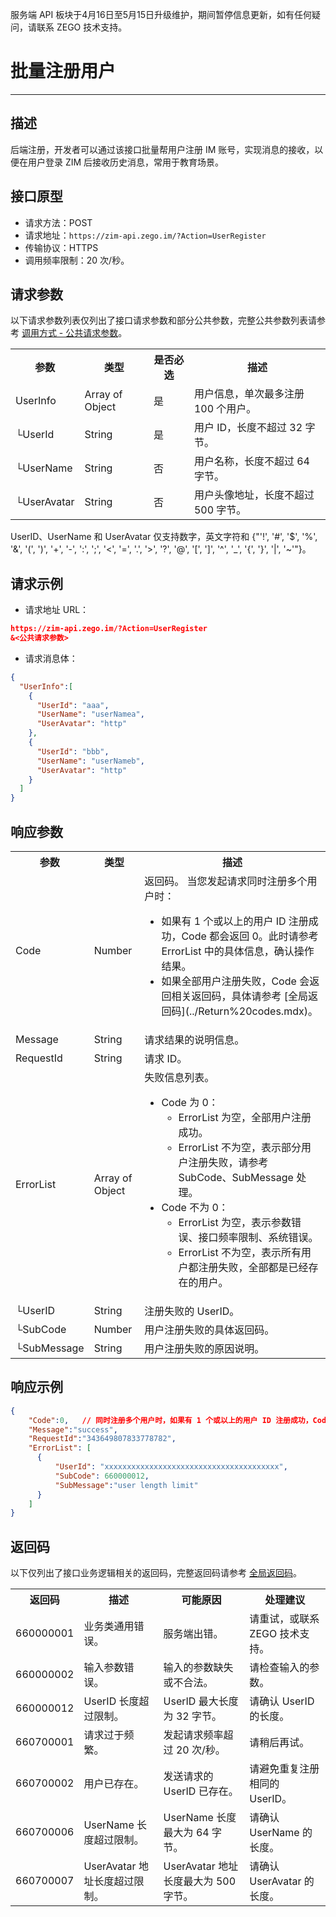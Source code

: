 <Warning title="警告">服务端 API 板块于4月16日至5月15日升级维护，期间暂停信息更新，如有任何疑问，请联系 ZEGO 技术支持。</Warning>
# 批量注册用户

- - -

## 描述

后端注册，开发者可以通过该接口批量帮用户注册 IM 账号，实现消息的接收，以便在用户登录 ZIM 后接收历史消息，常用于教育场景。

## 接口原型

- 请求方法：POST
- 请求地址：`https://zim-api.zego.im/?Action=UserRegister`
- 传输协议：HTTPS
- 调用频率限制：20 次/秒。

## 请求参数

以下请求参数列表仅列出了接口请求参数和部分公共参数，完整公共参数列表请参考 [调用方式 - 公共请求参数](../Accessing%20Server%20APIs.mdx#2-公共参数)。

<table class="collapsible-table" >
<tbody><tr data-row-level="1">
<th>参数</th>
<th>类型</th>
<th>是否必选</th>
<th>描述</th>
</tr>
<tr data-row-level="3" data-row-child="true">
<td>UserInfo</td>
<td>Array of Object</td>
<td>是</td>
<td>用户信息，单次最多注册 100 个用户。</td>
</tr>
<tr data-row-level="3-1">
<td>└UserId</td>
<td>String</td>
<td>是</td>
<td>用户 ID，长度不超过 32 字节。</td>
</tr>
<tr data-row-level="3-2">
<td>└UserName</td>
<td>String</td>
<td>否</td>
<td>用户名称，长度不超过 64 字节。</td>
</tr>
<tr data-row-level="3-3">
<td>└UserAvatar</td>
<td>String</td>
<td>否</td>
<td>用户头像地址，长度不超过 500 字节。</td>
</tr>
</tbody></table>

<Note title="说明">

UserID、UserName 和 UserAvatar 仅支持数字，英文字符和 {"'!', '#', '$', '%', '&', '(', ')', '+', '-', ':', ';', '<', '=', '.', '>', '?', '@', '[', ']', '^', '_', '{', '}', '|', '~'"}。
</Note>

## 请求示例

- 请求地址 URL：

```json
https://zim-api.zego.im/?Action=UserRegister
&<公共请求参数>
```

- 请求消息体：

```json
{
  "UserInfo":[
    {
      "UserId": "aaa",
      "UserName": "userNamea",
      "UserAvatar": "http"
    },
    {
      "UserId": "bbb",
      "UserName": "userNameb",
      "UserAvatar": "http"
    }
  ]
}
```

## 响应参数

<table class="collapsible-table" >
<tbody><tr data-row-level="1">
<th>参数</th>
<th>类型</th>
<th>描述</th>
</tr>
<tr data-row-level="2">
<td>Code</td>
<td>Number</td>
<td>返回码。
<Note title="说明">当您发起请求同时注册多个用户时：<ul><li>如果有 1 个或以上的用户 ID 注册成功，Code 都会返回 0。此时请参考 ErrorList 中的具体信息，确认操作结果。</li><li>如果全部用户注册失败，Code 会返回相关返回码，具体请参考 [全局返回码](../Return%20codes.mdx)。</li></ul></Note></td>
</tr>
<tr data-row-level="3">
<td>Message</td>
<td>String</td>
<td>请求结果的说明信息。</td>
</tr>
<tr data-row-level="4">
<td>RequestId</td>
<td>String</td>
<td>请求 ID。</td>
</tr>
<tr data-row-level="5" data-row-child="true">
<td>ErrorList</td>
<td>Array of Object</td>
<td>
失败信息列表。
<ul>
<li>
Code 为 0：
<ul><li>ErrorList 为空，全部用户注册成功。</li><li>ErrorList 不为空，表示部分用户注册失败，请参考 SubCode、SubMessage 处理。</li></ul>
</li>
<li>
Code 不为 0：
<ul><li>ErrorList 为空，表示参数错误、接口频率限制、系统错误。</li><li>ErrorList 不为空，表示所有用户都注册失败，全部都是已经存在的用户。</li></ul>
</li>
</ul></td>
</tr>
<tr data-row-level="5-3">
<td>└UserID</td>
<td>String</td>
<td>注册失败的 UserID。</td>
</tr>
<tr data-row-level="5-4">
<td>└SubCode</td>
<td>Number</td>
<td>用户注册失败的具体返回码。</td>
</tr>
<tr data-row-level="5-5">
<td>└SubMessage</td>
<td>String</td>
<td>用户注册失败的原因说明。</td>
</tr>
</tbody></table>


## 响应示例

```json
{
    "Code":0,   // 同时注册多个用户时，如果有 1 个或以上的用户 ID 注册成功，Code 都会返回 0。此时请参考 ErrorList 中的具体信息进一步确认。
    "Message":"success",
    "RequestId":"343649807833778782",
    "ErrorList": [
      {
          "UserId": "xxxxxxxxxxxxxxxxxxxxxxxxxxxxxxxxxxxxxxx",
          "SubCode": 660000012,
          "SubMessage":"user length limit"
      }
    ] 
}
```


## 返回码

以下仅列出了接口业务逻辑相关的返回码，完整返回码请参考 [全局返回码](../Return%20codes.mdx)。

<table>

<tbody><tr>
<th>返回码</th>
<th>描述</th>
<th>可能原因</th>
<th>处理建议</th>
</tr>
<tr>
<td>660000001</td>
<td>业务类通用错误。</td>
<td>服务端出错。</td>
<td>请重试，或联系 ZEGO 技术支持。</td>
</tr>
<tr>
<td>660000002</td>
<td>输入参数错误。</td>
<td>输入的参数缺失或不合法。</td>
<td>请检查输入的参数。</td>
</tr>
<tr>
<td>660000012</td>
<td>UserID 长度超过限制。</td>
<td>UserID 最大长度为 32 字节。</td>
<td>请确认 UserID 的长度。</td>
</tr>
<tr>
<td>660700001</td>
<td>请求过于频繁。</td>
<td>发起请求频率超过 20 次/秒。</td>
<td>请稍后再试。</td>
</tr>
<tr>
<td>660700002</td>
<td>用户已存在。</td>
<td>发送请求的 UserID 已存在。</td>
<td>请避免重复注册相同的 UserID。</td>
</tr>
<tr>
<td>660700006</td>
<td>UserName 长度超过限制。</td>
<td>UserName 长度最大为 64 字节。</td>
<td>请确认 UserName 的长度。</td>
</tr>
<tr>
<td>660700007</td>
<td>UserAvatar 地址长度超过限制。</td>
<td>UserAvatar 地址长度最大为 500 字节。</td>
<td>请确认 UserAvatar 的长度。</td>
</tr>
</tbody></table>
